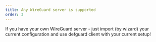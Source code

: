 ```yaml
---
title: Any WireGuard server is supported
order: 3
---
```

If you have your own WireGuard server - just import (by wizard) your current configuration and use defguard client with your current setup!
